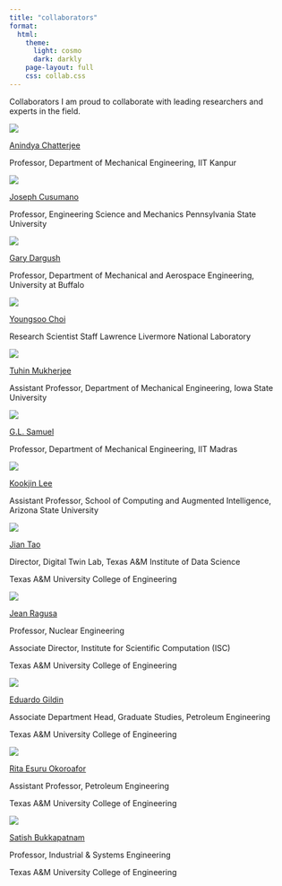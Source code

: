 ```yaml
---
title: "collaborators"
format: 
  html:
    theme:
      light: cosmo
      dark: darkly
    page-layout: full
    css: collab.css
---
```


Collaborators I am proud to collaborate with leading researchers and experts in the field.

::::::::::::::: collaborator-grid
<!-- To add a new collaborator, copy one of these blocks -->

::: {.g-col .collaborator-card}
![](/images/Co_1.jpg){fig-alt="Alt text for Image 1"}

[Anindya Chatterjee](https://iitk.ac.in/new/anindya-chatterjee)

Professor, Department of Mechanical Engineering, IIT Kanpur
:::

::: {.g-col .collaborator-card}
![](/images/Co_2.jpg){fig-alt="Alt text for Image 1"}

[Joseph Cusumano](https://www.mri.psu.edu/mri/personnel-directory/jpc3)

Professor, Engineering Science and Mechanics Pennsylvania State University
:::

::: {.g-col .collaborator-card}
![](/images/Co_3.jpg){fig-alt="Alt text for Image 1"}

[Gary Dargush](https://engineering.buffalo.edu/mechanical-aerospace/people/faculty/g-dargush.html)

Professor, Department of Mechanical and Aerospace Engineering, University at Buffalo
:::

::: {.g-col .collaborator-card}
![](/images/Co_4.jpg){fig-alt="Alt text for Image 1"}

[Youngsoo Choi](https://people.llnl.gov/choi15)

Research Scientist Staff Lawrence Livermore National Laboratory
:::

::: {.g-col .collaborator-card}
![](/images/Co_6.jpg){fig-alt="Alt text for Image 1"}

[Tuhin Mukherjee](https://www.engineering.iastate.edu/people/profile/tuhinm/)

Assistant Professor, Department of Mechanical Engineering, Iowa State University
:::

::: {.g-col .collaborator-card}
![](/images/Co_12.jpg){fig-alt="Alt text for Image 1"}

[G.L. Samuel](https://home.iitm.ac.in/samuelgl/about.html)

Professor, Department of Mechanical Engineering, IIT Madras
:::

::: {.g-col .collaborator-card}
![](/images/Co_11.jpg){fig-alt="Alt text for Image 1"}

[Kookjin Lee](https://search.asu.edu/profile/3957975)

Assistant Professor, School of Computing and Augmented Intelligence, Arizona State University
:::

::: {.g-col .collaborator-card}
![](/images/Co_9.jpg){fig-alt="Alt text for Image 1"}

[Jian Tao](https://pvfa.tamu.edu/staff/jian-tao/)

Director, Digital Twin Lab, Texas A&M Institute of Data Science

Texas A&M University College of Engineering
:::

::: {.g-col .collaborator-card}
![](/images/Co_7.jpg){fig-alt="Alt text for Image 1"}

[Jean Ragusa](https://engineering.tamu.edu/nuclear/profiles/ragusa-jean-c.html)

Professor, Nuclear Engineering

Associate Director, Institute for Scientific Computation (ISC)

Texas A&M University College of Engineering
:::

::: {.g-col .collaborator-card}
![](/images/Co_8.jpg){fig-alt="Alt text for Image 1"}

[Eduardo Gildin](https://engineering.tamu.edu/petroleum/profiles/egildin.html)

Associate Department Head, Graduate Studies, Petroleum Engineering

Texas A&M University College of Engineering
:::

::: {.g-col .collaborator-card}
![](/images/Co_10.jpg){fig-alt="Alt text for Image 1"}

[Rita Esuru Okoroafor](https://engineering.tamu.edu/petroleum/profiles/okoroafor-rita-esuru.html)

Assistant Professor, Petroleum Engineering

Texas A&M University College of Engineering
:::

::: {.g-col .collaborator-card}
![](/images/Co_5.jpg){fig-alt="Alt text for Image 1"}

[Satish Bukkapatnam](https://engineering.tamu.edu/industrial/profiles/bukkapatnam-satish.html)

Professor, Industrial & Systems Engineering

Texas A&M University College of Engineering
:::
:::::::::::::::
